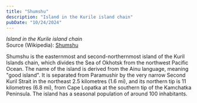 ```yaml
---
title: "Shumshu"
description: "Island in the Kurile island chain"
pubDate: "10/24/2024"
---
```


*Island in the Kurile island chain*  
Source (Wikipedia): [Shumshu][1]

Shumshu is the easternmost and second-northernmost island of the Kuril Islands chain, which divides the Sea of Okhotsk from the northwest Pacific Ocean. The name of the island is derived from the Ainu language, meaning "good island". It is separated from Paramushir by the very narrow Second Kuril Strait in the northeast 2.5 kilometres (1.6 mi), and its northern tip is 11 kilometres (6.8 mi), from Cape Lopatka at the southern tip of the Kamchatka Peninsula. The island has a seasonal population of around 100 inhabitants.

[1]: https://en.wikipedia.org/wiki/Shumshu
